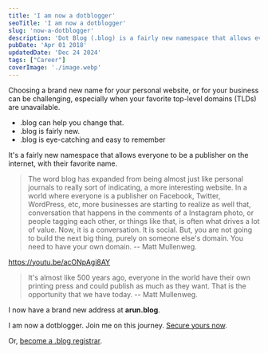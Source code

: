 ```yaml
---
title: 'I am now a dotblogger'
seoTitle: 'I am now a dotblogger'
slug: 'now-a-dotblogger'
description: 'Dot Blog (.blog) is a fairly new namespace that allows everyone to be a publisher on the internet.'
pubDate: 'Apr 01 2018'
updatedDate: 'Dec 24 2024'
tags: ["Career"]
coverImage: './image.webp'
---
```


Choosing a brand new name for your personal website, or for your business can be challenging, especially when your favorite top-level domains (TLDs) are unavailable.

- .blog can help you change that.
- .blog is fairly new.
- .blog is eye-catching and easy to remember

It's a fairly new namespace that allows everyone to be a publisher on the internet, with their favorite name.

> The word blog has expanded from being almost just like personal journals to really sort of indicating, a more interesting website. In a world where everyone is a publisher on Facebook, Twitter, WordPress, etc, more businesses are starting to realize as well that, conversation that happens in the comments of a Instagram photo, or people tagging each other, or things like that, is often what drives a lot of value. Now, it is a conversation. It is social. But, you are not going to build the next big thing, purely on someone else's domain. You need to have your own domain. -- Matt Mullenweg.

https://youtu.be/acONpAgi8AY

> It's almost like 500 years ago, everyone in the world have their own printing press and could publish as much as they want. That is the opportunity that we have today. -- Matt Mullenweg.

I now have a brand new address at **arun.blog**.


I am now a dotblogger. Join me on this journey. [Secure yours now](https://wordpress.com/domains).


Or, [become a .blog registrar](https://my.blog/).

